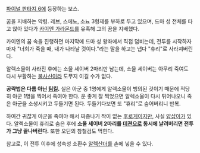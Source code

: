 {{{#!html
<iframe title="YouTube video player" width="480" height="390" src="http://www.youtube.com/embed/7UPZBK9agfY" frameborder="0" allowfullscreen></iframe>
}}}
[[파이널 판타지 6]]에 등장하는 보스.

꿈을 지배하는 악령. 레브, 스에뇨, 소뇨 3형제를 부하로 두고 있으며, 드마 성 전체를 타고 앉아 있다가 [[카이엔 가라몬드]]를 유혹해 그의 꿈을 지배했다.

카이엔의 꿈 속을 진행하면 마지막에 드마 성 왕좌에서 직접 덤비는데, 전투를 시작하자마자 "너희가 죽을 때, 내가 나타날 것이다."라는 말을 하고는 냅다 "휴리"로 사라져버린다.

알렉소울이 사라진 후에는 소울 세이버 2마리만 남는데, 소울 세이버는 아무리 죽여도 다시 부활하는 [[불사신]]이라 도무지 이길 수가 없다. 

'''공략법은 다름 아닌 [[팀킬]].''' 실은 아군 중 1명에게 알렉소울이 빙의된 것이기 때문에 적당히 아군 1명을 찍어서 죽여야 한다. 운 좋게 잘 찍었으면 알렉소울이 다시 튀어나오니 죽은 아군을 소생시키고 두들기면 된다. 두들기다보면 또 "휴리"로 숨어버리니 반복.

하여간 귀찮게 아군을 죽여야 해서 짜증나기 짝이 없는 [[후로게이]]지만, 사실 [[얍삽이]]가 있다. 알렉소울이 휴리로 숨은 후에 '''소울 세이버 2마리를 [[데젼]]으로 동시에 날려버리면 전투가 그냥 끝나버린다.''' 또한 오딘의 참철검도 먹힌다.

참고로, 이 전투 이후에 성속성 소환수 [[알렉산더]]를 손에 넣을 수 있다.
